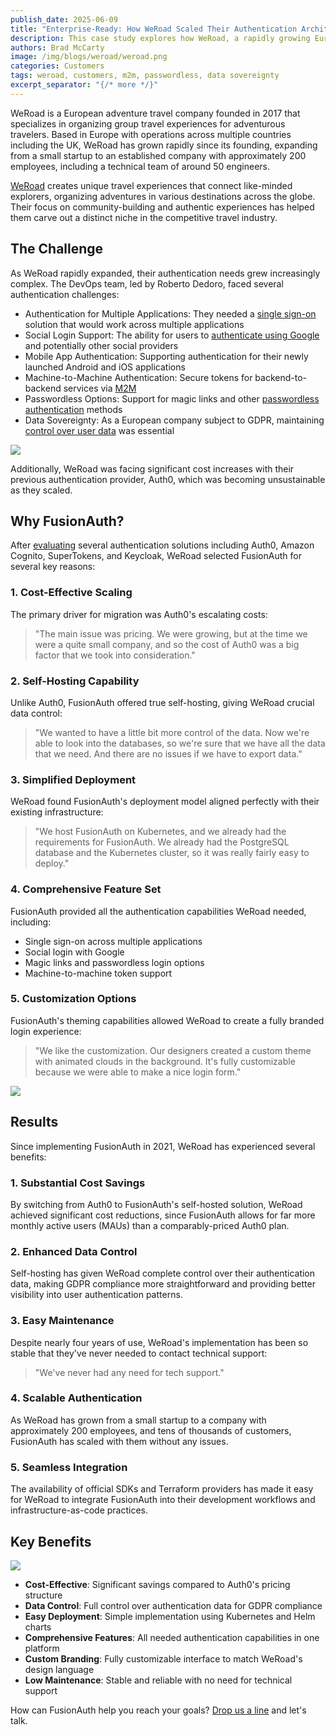 ```yaml
---
publish_date: 2025-06-09
title: "Enterprise-Ready: How WeRoad Scaled Their Authentication Architecture with FusionAuth"
description: This case study explores how WeRoad, a rapidly growing European travel company, successfully migrated from an expensive third-party authentication provider to a self-hosted solution that gave them complete control over their user data and authentication infrastructure.
authors: Brad McCarty
image: /img/blogs/weroad/weroad.png
categories: Customers
tags: weroad, customers, m2m, passwordless, data sovereignty
excerpt_separator: "{/* more */}"
---
```


WeRoad is a European adventure travel company founded in 2017 that specializes in organizing group travel experiences for adventurous travelers. Based in Europe with operations across multiple countries including the UK, WeRoad has grown rapidly since its founding, expanding from a small startup to an established company with approximately 200 employees, including a technical team of around 50 engineers.

[WeRoad](https://www.weroad.com/) creates unique travel experiences that connect like-minded explorers, organizing adventures in various destinations across the globe. Their focus on community-building and authentic experiences has helped them carve out a distinct niche in the competitive travel industry.

## The Challenge

As WeRoad rapidly expanded, their authentication needs grew increasingly complex. The DevOps team, led by Roberto Dedoro, faced several authentication challenges:

- Authentication for Multiple Applications: They needed a [single sign-on](/sso) solution that would work across multiple applications
- Social Login Support: The ability for users to [authenticate using Google](/glossary/social-sign-on-social-login) and potentially other social providers
- Mobile App Authentication: Supporting authentication for their newly launched Android and iOS applications
- Machine-to-Machine Authentication: Secure tokens for backend-to-backend services via [M2M](/feature/machine-to-machine)
- Passwordless Options: Support for magic links and other [passwordless authentication](/passwordless) methods
- Data Sovereignty: As a European company subject to GDPR, maintaining [control over user data](/platform/self-hosting) was essential

![](/img/blogs/weroad/weroad-sso-diagram.png)

Additionally, WeRoad was facing significant cost increases with their previous authentication provider, Auth0, which was becoming unsustainable as they scaled.

## **Why FusionAuth?**

After [evaluating](/compare-fusionauth) several authentication solutions including Auth0, Amazon Cognito, SuperTokens, and Keycloak, WeRoad selected FusionAuth for several key reasons:

### **1. Cost-Effective Scaling**

The primary driver for migration was Auth0's escalating costs:

> "The main issue was pricing. We were growing, but at the time we were a quite small company, and so the cost of Auth0 was a big factor that we took into consideration."

### **2. Self-Hosting Capability**

Unlike Auth0, FusionAuth offered true self-hosting, giving WeRoad crucial data control:

> "We wanted to have a little bit more control of the data. Now we're able to look into the databases, so we're sure that we have all the data that we need. And there are no issues if we have to export data."

### **3. Simplified Deployment**

WeRoad found FusionAuth's deployment model aligned perfectly with their existing infrastructure:

> "We host FusionAuth on Kubernetes, and we already had the requirements for FusionAuth. We already had the PostgreSQL database and the Kubernetes cluster, so it was really fairly easy to deploy."

### **4. Comprehensive Feature Set**

FusionAuth provided all the authentication capabilities WeRoad needed, including:

- Single sign-on across multiple applications
- Social login with Google
- Magic links and passwordless login options
- Machine-to-machine token support

### **5. Customization Options**

FusionAuth's theming capabilities allowed WeRoad to create a fully branded login experience:

> "We like the customization. Our designers created a custom theme with animated clouds in the background. It's fully customizable because we were able to make a nice login form."

![](/img/blogs/weroad/weroad-login.png)

## **Results**

Since implementing FusionAuth in 2021, WeRoad has experienced several benefits:

### **1. Substantial Cost Savings**

By switching from Auth0 to FusionAuth's self-hosted solution, WeRoad achieved significant cost reductions, since FusionAuth allows for far more monthly active users (MAUs) than a comparably-priced Auth0 plan.

### **2. Enhanced Data Control**

Self-hosting has given WeRoad complete control over their authentication data, making GDPR compliance more straightforward and providing better visibility into user authentication patterns.

### **3. Easy Maintenance**

Despite nearly four years of use, WeRoad's implementation has been so stable that they've never needed to contact technical support:

> "We've never had any need for tech support."

### **4. Scalable Authentication**

As WeRoad has grown from a small startup to a company with approximately 200 employees, and tens of thousands of customers, FusionAuth has scaled with them without any issues.

### **5. Seamless Integration**

The availability of official SDKs and Terraform providers has made it easy for WeRoad to integrate FusionAuth into their development workflows and infrastructure-as-code practices.

## **Key Benefits**

![](/img/blogs/weroad/weroad-benefits-fusionauth.png)

- **Cost-Effective**: Significant savings compared to Auth0's pricing structure
- **Data Control**: Full control over authentication data for GDPR compliance
- **Easy Deployment**: Simple implementation using Kubernetes and Helm charts
- **Comprehensive Features**: All needed authentication capabilities in one platform
- **Custom Branding**: Fully customizable interface to match WeRoad's design language
- **Low Maintenance**: Stable and reliable with no need for technical support

How can FusionAuth help you reach your goals? [Drop us a line](/contact) and let's talk. 
